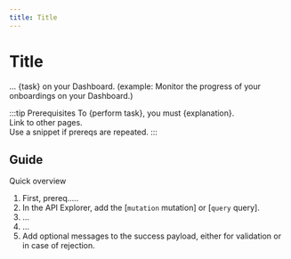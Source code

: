 ```yaml
---
title: Title
---
```


# Title

... {task} on your Dashboard. (example: Monitor the progress of your onboardings on your Dashboard.)

:::tip Prerequisites
To {perform task}, you must {explanation}.  
Link to other pages.  
Use a snippet if prereqs are repeated.
:::

## Guide

Quick overview

1. First, prereq.....
1. In the API Explorer, add the [`mutation` mutation] or [`query` query].
1. ...
1. ...
1. Add optional messages to the success payload, either for validation or in case of rejection.